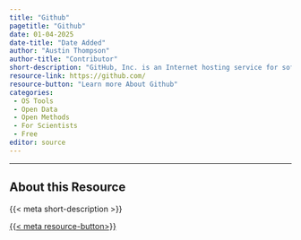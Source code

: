 ```yaml
---
title: "Github"
pagetitle: "Github"
date: 01-04-2025
date-title: "Date Added"
author: "Austin Thompson"
author-title: "Contributor"
short-description: "GitHub, Inc. is an Internet hosting service for software development and version control using Git. It provides the distributed version control of Git plus access control, bug tracking, software feature requests, task management, continuous integration, and wikis for every project."
resource-link: https://github.com/
resource-button: "Learn more About Github"
categories:
 - OS Tools
 - Open Data
 - Open Methods
 - For Scientists
 - Free
editor: source
---
```

----
## About this Resource
{{< meta short-description >}}
\

[{{< meta resource-button>}}]({{< meta resource-link >}}){.btn .btn-outline-primary .btn role="button" data-toggle="button"}
